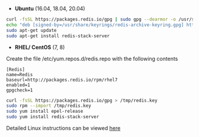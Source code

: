 
- **Ubuntu** (16.04, 18.04, 20.04)

```sh
curl -fsSL https://packages.redis.io/gpg | sudo gpg --dearmor -o /usr/share/keyrings/redis-archive-keyring.gpg
echo "deb [signed-by=/usr/share/keyrings/redis-archive-keyring.gpg] https://packages.redis.io/deb $(lsb_release -cs) main" | sudo tee /etc/apt/sources.list.d/redis.list
sudo apt-get update
sudo apt-get install redis-stack-server
```

- **RHEL/ CentOS** (7, 8)

Create the file /etc/yum.repos.d/redis.repo with the following contents

```
[Redis]
name=Redis
baseurl=http://packages.redis.io/rpm/rhel7
enabled=1
gpgcheck=1
```

```sh
curl -fsSL https://packages.redis.io/gpg > /tmp/redis.key
sudo rpm --import /tmp/redis.key
sudo yum install epel-release
sudo yum install redis-stack-server
```

Detailed Linux instructions can be viewed [here](/create/linux/)
